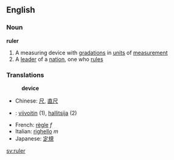 ==English==
===Noun===
'''ruler'''

#A measuring device with [[gradation]]s in [[unit]]s of [[measurement]]
#A [[leader]] of a [[nation]], one who [[rule]]s

===Translations===
:'''device'''
*Chinese: [[尺]], [[直尺]]
*{{fi}}: [[viivoitin]] (1), [[hallitsija]] (2)
*French: [[règle]] ''f''
*Italian: [[righello]] ''m''
*Japanese: [[定規]]

[[sv:ruler]]